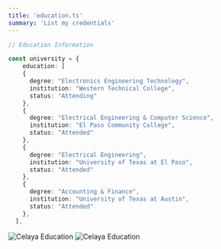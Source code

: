 ```yaml
---
title: 'education.ts'
summary: 'List my credentials'
---
```


```ts
// Education Information

const university = {
    education: [
    {
      degree: "Electronics Engineering Technology",
      institution: "Western Technical College",
      status: "Attending"
    },
    {
      degree: "Electrical Engineering & Computer Science",
      institution: "El Paso Community College",
      status: "Attended"
    },
    {
      degree: "Electrical Engineering",
      institution: "University of Texas at El Paso",
      status: "Attended"
    },
    {
      degree: "Accounting & Finance",
      institution: "University of Texas at Austin",
      status: "Attended"
    },
  ],
```
![Celaya Education](/setup2.webp)
![Celaya Education](/setup.webp)
